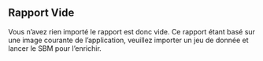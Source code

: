 ## Rapport Vide

Vous n'avez rien importé le rapport est donc vide. Ce rapport étant basé sur une image courante de l'application, veuillez importer un jeu de donnée et lancer le SBM pour l'enrichir.

